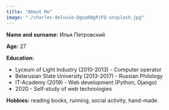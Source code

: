 ```yaml
---
title: "About Me"
image: "./charles-deluvio-DgoyKNgPiFQ-unsplash.jpg"
---
```



**Name and surname:** Илья Петровский

**Age:** 27


**Education:**



*   Lyceum of Light Industry (2010-2013) - Computer operator
*   Belarusian State University (2013-2017) - Russian Philology
*   IT-Academy (2019) - Web development (Python, Django)
*   2020 - Self-study of web technologies


**Hobbies:** reading books, running, social activity, hand-made.



